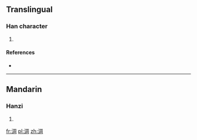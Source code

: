 ==Translingual==

===Han character===
{{Han char|rn=85|rad=水|as=08|sn=11|four=3712<sub>0</sub>|canj=水月土口 (EBGR)}}

# {{defn|Han|sort=水08}}

====References====
* {{Han ref|kx=0629.180|dkj=17630|dj=1031.120|hdz=31656.020|uh=6DCD|ud=28109|bh=D645|bd=54853}}

----

==Mandarin==

===Hanzi===
{{cmn-hanzi|pin=[[chù]] ([[chu4]]), [[shū]] ([[shu1]]), [[zhōu]] ([[zhou1]])|wg=ch'u<sup>4</sup>, shu<sup>1</sup>, chou<sup>1</sup>}}

# {{defn|Mandarin|sort=水08}}

[[fr:淍]]
[[pl:淍]]
[[zh:淍]]